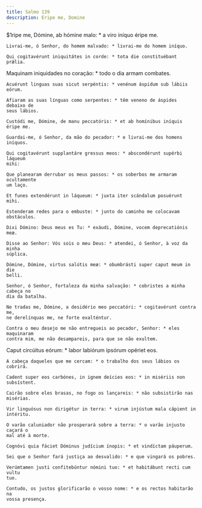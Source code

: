 ```yaml
---
title: Salmo 139
description: Eripe me, Domine
---
```


<div class="side-by-side not-content">

$1ripe me, Dómine, ab hómine malo: \* a viro iníquo éripe me.

    Livrai-me, ó Senhor, do homem malvado: * livrai-me do homem iníquo.

    Qui cogitavérunt iniquitátes in corde: * tota die constituébant prǽlia.

Maquinam iniquidades no coração: \* todo o dia armam combates.

    Acuérunt linguas suas sicut serpéntis: * venénum áspidum sub lábiis eórum.

    Afiaram as suas línguas como serpentes: * têm veneno de áspides debaixo de
    seus lábios.

    Custódi me, Dómine, de manu peccatóris: * et ab homínibus iníquis éripe me.

    Guardai-me, ó Senhor, da mão do pecador: * e livrai-me dos homens iníquos.

    Qui cogitavérunt supplantáre gressus meos: * abscondérunt supérbi láqueum
    mihi:

    Que planearam derrubar os meus passos: * os soberbos me armaram ocultamente
    um laço.

    Et funes extendérunt in láqueum: * juxta iter scándalum posuérunt mihi.

    Estenderam redes para o embuste: * junto do caminho me colocavam obstáculos.

    Dixi Dómino: Deus meus es Tu: * exáudi, Dómine, vocem deprecatiónis meæ.

    Disse ao Senhor: Vós sois o meu Deus: * atendei, ó Senhor, à voz da minha
    súplica.

    Dómine, Dómine, virtus salútis meæ: * obumbrásti super caput meum in die
    belli.

    Senhor, ó Senhor, fortaleza da minha salvação: * cobristes a minha cabeça no
    dia da batalha.

    Ne tradas me, Dómine, a desidério meo peccatóri: * cogitavérunt contra me,
    ne derelínquas me, ne forte exalténtur.

    Contra o meu desejo me não entregueis ao pecador, Senhor: * eles maquinaram
    contra mim, me não desampareis, para que se não exultem.

Caput circúitus eórum: \* labor labiórum ipsórum opériet eos.

    A cabeça daqueles que me cercam: * o trabalho dos seus lábios os cobrirá.

    Cadent super eos carbónes, in ignem deícies eos: * in misériis non
    subsístent.

    Cairão sobre eles brasas, no fogo os lançareis: * não subsistirão nas
    misérias.

    Vir linguósus non dirigétur in terra: * virum injústum mala cápient in
    intéritu.

    O varão caluniador não prosperará sobre a terra: * o varão injusto caçará o
    mal até à morte.

    Cognóvi quia fáciet Dóminus judícium ínopis: * et vindíctam páuperum.

    Sei que o Senhor fará justiça ao desvalido: * e que vingará os pobres.

    Verúmtamen justi confitebúntur nómini tuo: * et habitábunt recti cum vultu
    tuo.

    Contudo, os justos glorificarão o vosso nome: * e os rectos habitarão na
    vossa presença.

</div>
